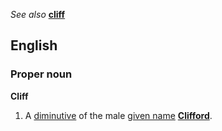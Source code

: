 ''See also'' '''[[cliff]]'''

==English==
===Proper noun===
'''Cliff'''

#A [[diminutive]] of the male [[given name]] '''[[Clifford]]'''.